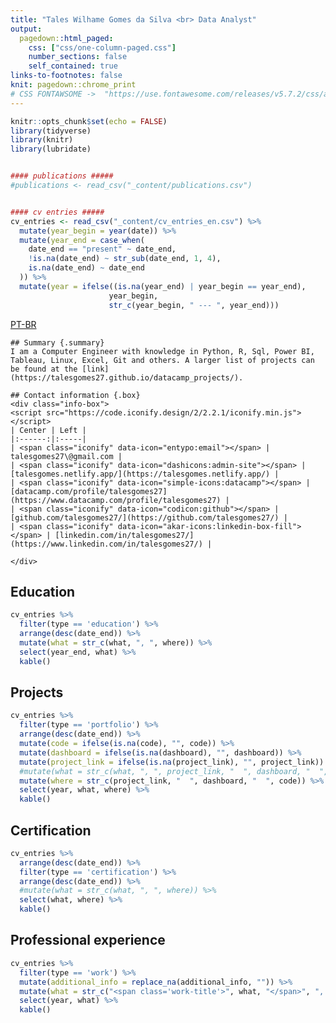 ```yaml
---
title: "Tales Wilhame Gomes da Silva <br> Data Analyst"
output:
  pagedown::html_paged:
    css: ["css/one-column-paged.css"]
    number_sections: false
    self_contained: true
links-to-footnotes: false
knit: pagedown::chrome_print
# CSS FONTAWSOME ->  "https://use.fontawesome.com/releases/v5.7.2/css/all.css"
---
```




```r
knitr::opts_chunk$set(echo = FALSE)
library(tidyverse)
library(knitr)
library(lubridate)


#### publications #####
#publications <- read_csv("_content/publications.csv")


#### cv entries #####
cv_entries <- read_csv("_content/cv_entries_en.csv") %>% 
  mutate(year_begin = year(date)) %>%
  mutate(year_end = case_when(
    date_end == "present" ~ date_end,
    !is.na(date_end) ~ str_sub(date_end, 1, 4),
    is.na(date_end) ~ date_end
  )) %>%
  mutate(year = ifelse((is.na(year_end) | year_begin == year_end),
                      year_begin,
                      str_c(year_begin, " --- ", year_end)))
```


<span class="lang-toggle">
    <a href="https://talesgomes27.github.io/curriculo/">PT-BR</a>
</span>



<div class="grid-container"> 
<!-- top row -->
```block
## Summary {.summary}
I am a Computer Engineer with knowledge in Python, R, Sql, Power BI, Tableau, Linux, Excel, Git and others. A larger list of projects can be found at the [link](https://talesgomes27.github.io/datacamp_projects/).
```

```block
## Contact information {.box}
<div class="info-box">
<script src="https://code.iconify.design/2/2.2.1/iconify.min.js"></script>
| Center | Left |
|:------:|:-----|
| <span class="iconify" data-icon="entypo:email"></span> | talesgomes27\@gmail.com |
| <span class="iconify" data-icon="dashicons:admin-site"></span> | [talesgomes.netlify.app/](https://talesgomes.netlify.app/) |
| <span class="iconify" data-icon="simple-icons:datacamp"></span> | [datacamp.com/profile/talesgomes27](https://www.datacamp.com/profile/talesgomes27) |
| <span class="iconify" data-icon="codicon:github"></span> | [github.com/talesgomes27/](https://github.com/talesgomes27/) |
| <span class="iconify" data-icon="akar-icons:linkedin-box-fill"></span> | [linkedin.com/in/talesgomes27/](https://www.linkedin.com/in/talesgomes27/) |
 
</div>
```

</div>



## <span class="iconify" data-icon="zondicons:education"></span> Education {.education .nohead .set-width}
```r
cv_entries %>% 
  filter(type == 'education') %>% 
  arrange(desc(date_end)) %>%
  mutate(what = str_c(what, ", ", where)) %>% 
  select(year_end, what) %>% 
  kable()
```


## <span class="iconify" data-icon="eos-icons:big-data"></span> Projects {.portfolio .nohead .set-width}
```r
cv_entries %>% 
  filter(type == 'portfolio') %>%
  arrange(desc(date_end)) %>%
  mutate(code = ifelse(is.na(code), "", code)) %>%
  mutate(dashboard = ifelse(is.na(dashboard), "", dashboard)) %>%
  mutate(project_link = ifelse(is.na(project_link), "", project_link)) %>%
  #mutate(what = str_c(what, ", ", project_link, "  ", dashboard, "  ", code)) %>% 
  mutate(where = str_c(project_link, "  ", dashboard, "  ", code)) %>%
  select(year, what, where) %>% 
  kable()
```



## <span class="iconify" data-icon="bxs:certification"></span> Certification {.certification .nohead .set-width}
```r
cv_entries %>% 
  arrange(desc(date_end)) %>%
  filter(type == 'certification') %>% 
  arrange(desc(date_end)) %>%
  #mutate(what = str_c(what, ", ", where)) %>% 
  select(what, where) %>% 
  kable()
```


## <span class="iconify" data-icon="ic:baseline-work"></span> Professional experience {.work .nohead .vertical-top .set-width}
```r
cv_entries %>% 
  filter(type == 'work') %>% 
  mutate(additional_info = replace_na(additional_info, "")) %>% 
  mutate(what = str_c("<span class='work-title'>", what, "</span>", ", ", "<span class='work-place'>", where, "</span><br class='work-break'>", additional_info)) %>% 
  select(year, what) %>% 
  kable()
```
